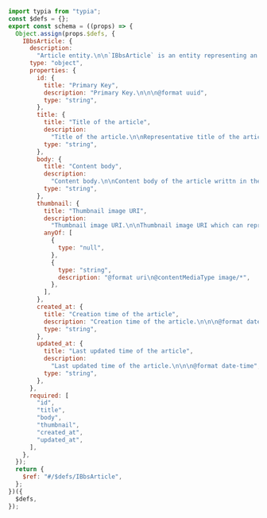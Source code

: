 ```javascript filename="example/bin/llm.schema.js" showLineNumbers
import typia from "typia";
const $defs = {};
export const schema = ((props) => {
  Object.assign(props.$defs, {
    IBbsArticle: {
      description:
        "Article entity.\n\n`IBbsArticle` is an entity representing an article in the BBS (Bulletin Board System).",
      type: "object",
      properties: {
        id: {
          title: "Primary Key",
          description: "Primary Key.\n\n\n@format uuid",
          type: "string",
        },
        title: {
          title: "Title of the article",
          description:
            "Title of the article.\n\nRepresentative title of the article.",
          type: "string",
        },
        body: {
          title: "Content body",
          description:
            "Content body.\n\nContent body of the article writtn in the markdown format.",
          type: "string",
        },
        thumbnail: {
          title: "Thumbnail image URI",
          description:
            "Thumbnail image URI.\n\nThumbnail image URI which can represent the article.\n\nIf configured as `null`, it means that no thumbnail image in the article.",
          anyOf: [
            {
              type: "null",
            },
            {
              type: "string",
              description: "@format uri\n@contentMediaType image/*",
            },
          ],
        },
        created_at: {
          title: "Creation time of the article",
          description: "Creation time of the article.\n\n\n@format date-time",
          type: "string",
        },
        updated_at: {
          title: "Last updated time of the article",
          description:
            "Last updated time of the article.\n\n\n@format date-time",
          type: "string",
        },
      },
      required: [
        "id",
        "title",
        "body",
        "thumbnail",
        "created_at",
        "updated_at",
      ],
    },
  });
  return {
    $ref: "#/$defs/IBbsArticle",
  };
})({
  $defs,
});

```